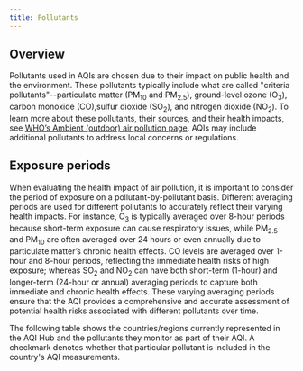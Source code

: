 ```yaml
---
title: Pollutants
---
```



## Overview

Pollutants used in AQIs are chosen due to their impact on public health and the environment. These pollutants typically include what are called "criteria pollutants"--particulate matter (PM<sub>10</sub> and PM<sub>2.5</sub>), ground-level ozone (O<sub>3</sub>), carbon monoxide (CO),sulfur dioxide (SO<sub>2</sub>), and nitrogen dioxide (NO<sub>2</sub>). To learn more about these pollutants, their sources, and their health impacts, see [WHO’s Ambient (outdoor) air pollution page](<https://www.who.int/news-room/fact-sheets/detail/ambient-(outdoor)-air-quality-and-health>). AQIs may include additional pollutants to address local concerns or regulations.

## Exposure periods

When evaluating the health impact of air pollution, it is important to consider the period of exposure on a pollutant-by-pollutant basis. Different averaging periods are used for different pollutants to accurately reflect their varying health impacts. For instance, O<sub>3</sub> is typically averaged over 8-hour periods because short-term exposure can cause respiratory issues, while PM<sub>2.5</sub> and PM<sub>10</sub> are often averaged over 24 hours or even annually due to particulate matter’s chronic health effects. CO levels are averaged over 1-hour and 8-hour periods, reflecting the immediate health risks of high exposure; whereas SO<sub>2</sub> and NO<sub>2</sub> can have both short-term (1-hour) and longer-term (24-hour or annual) averaging periods to capture both immediate and chronic health effects. These varying averaging periods ensure that the AQI provides a comprehensive and accurate assessment of potential health risks associated with different pollutants over time.

The following table shows the countries/regions currently represented in the AQI Hub and the pollutants they monitor as part of their AQI. A checkmark denotes whether that particular pollutant is included in the country's AQI measurements.

<CountriesTable />
